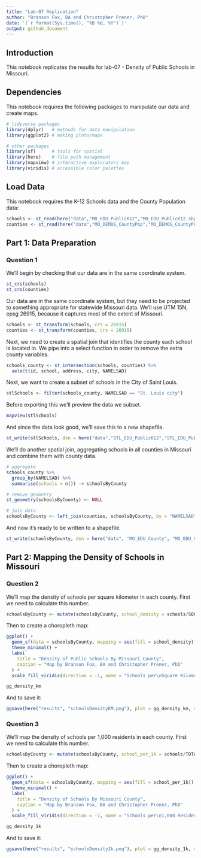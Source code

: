 ```yaml
---
title: "Lab-07 Replication"
author: "Branson Fox, BA and Christopher Prener, PhD"
date: '(`r format(Sys.time(), "%B %d, %Y")`)'
output: github_document
---
```


## Introduction
This notebook replicates the results for lab-07 - Density of Public Schools in Missouri.

## Dependencies
This notebook requires the following packages to manipulate our data and create maps.

```r
# tidyverse packages
library(dplyr)   # methods for data manipulation
library(ggplot2) # making plots/maps

# other packages
library(sf)      # tools for spatial 
library(here)    # file path management
library(mapview) # interactive exploratory map
library(viridis) # accessible color palettes
```

## Load Data
This notebook requires the K-12 Schools data and the County Population data:

```r
schools <- st_read(here("data","MO_EDU_PublicK12","MO_EDU_PublicK12.shp"))
counties <- st_read(here("data","MO_DEMOS_CountyPop","MO_DEMOS_CountyPop.shp"))
```

## Part 1: Data Preparation
### Question 1
We'll begin by checking that our data are in the same coordinate system.

```r
st_crs(schools)
st_crs(counties)
```

Our data are in the same coordinate system, but they need to be projected to something appropriate for statewide Missouri data. We'll use UTM 15N, epsg 26915, because it captures most of the extent of Missouri.

```r
schools <- st_transform(schools, crs = 26915)
counties <- st_transform(counties, crs = 26915)
```

Next, we need to create a spatial join that identifies the county each school is located in. We pipe into a select function in order to remove the extra county variables. 

```r
schools_county <- st_intersection(schools, counties) %>%
  select(id, school, address, city, NAMELSAD)
```

Next, we want to create a subset of schools in the City of Saint Louis.

```r
stlSchools <- filter(schools_county, NAMELSAD == "St. Louis city")
```

Before exporting this we'll preview the data we subset.

```r
mapview(stlSchools)
```

And since the data look good, we'll save this to a new shapefile.

```r
st_write(stlSchools, dsn = here("data","STL_EDU_PublicK12","STL_EDU_PublicK12.shp"), delete_dsn = TRUE)
```

We'll do another spatial join, aggregating schools in all counties in Missouri and combine them with county data.

```r
# aggregate
schools_county %>%
  group_by(NAMELSAD) %>%
  summarise(schools = n()) -> schoolsByCounty

# remove geometry
st_geometry(schoolsByCounty) <- NULL

# join data
schoolsByCounty <- left_join(counties, schoolsByCounty, by = "NAMELSAD")
```

And now it's ready to be written to a shapefile.

```r
st_write(schoolsByCounty, dsn = here("data", "MO_EDU_County", "MO_EDU_County.shp"), delete_dsn = TRUE)
```


## Part 2: Mapping the Density of Schools in Missouri
### Question 2
We'll map the density of schools per square kilometer in each county. First we need to calculate this number.

```r
schoolsByCounty <- mutate(schoolsByCounty, school_density = schools/SQKM)
```

Then to create a choropleth map:

```r
ggplot() +
  geom_sf(data = schoolsByCounty, mapping = aes(fill = school_density)) +
  theme_minimal() +
  labs(
    title = "Density of Public Schools By Missouri County",
    caption = "Map by Branson Fox, BA and Christopher Prener, PhD"
  ) +
  scale_fill_viridis(direction = -1, name = "Schools per\nSquare Kilometer") -> gg_density_km

gg_density_km
```

And to save it:

```r
ggsave(here("results", "schoolsDensityKM.png"), plot = gg_density_km, dpi = 500)
```

### Question 3
We'll map the density of schools per 1,000 residents in each county. First we need to calculate this number.

```r
schoolsByCounty <- mutate(schoolsByCounty, school_per_1k = schools/TOTALPOP * 1000)
```

Then to create a choropleth map:

```r
ggplot() +
  geom_sf(data = schoolsByCounty, mapping = aes(fill = school_per_1k)) +
  theme_minimal() +
  labs(
    title = "Density of Schools By Missouri County",
    caption = "Map by Branson Fox, BA and Christopher Prener, PhD"
  ) +
  scale_fill_viridis(direction = -1, name = "Schools per\n1,000 Residents") -> gg_density_1k

gg_density_1k
```

And to save it:

```r
ggsave(here("results", "schoolsDensity1k.png"), plot = gg_density_1k, dpi = 500)
```
